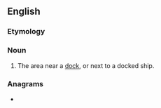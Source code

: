 ==English==

===Etymology===
{{suffix|en|dock|side}}

===Noun===
{{en-noun}}

# The area near a [[dock]], or next to a docked ship.

===Anagrams===
* {{anagrams|en|a=cddeikos|dockised}}